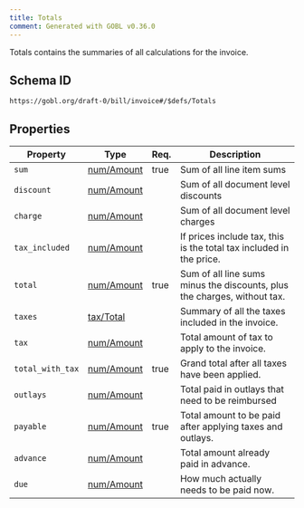 ```yaml
---
title: Totals
comment: Generated with GOBL v0.36.0
---
```


Totals contains the summaries of all calculations for the invoice.

## Schema ID

`https://gobl.org/draft-0/bill/invoice#/$defs/Totals`

## Properties

| Property         | Type                              | Req. | Description                                                              |
|------------------|-----------------------------------|------|--------------------------------------------------------------------------|
| `sum`            | [num/Amount](/draft-0/num/amount) | true | Sum of all line item sums                                                |
| `discount`       | [num/Amount](/draft-0/num/amount) |      | Sum of all document level discounts                                      |
| `charge`         | [num/Amount](/draft-0/num/amount) |      | Sum of all document level charges                                        |
| `tax_included`   | [num/Amount](/draft-0/num/amount) |      | If prices include tax, this is the total tax included in the price.      |
| `total`          | [num/Amount](/draft-0/num/amount) | true | Sum of all line sums minus the discounts, plus the charges, without tax. |
| `taxes`          | [tax/Total](/draft-0/tax/total)   |      | Summary of all the taxes included in the invoice.                        |
| `tax`            | [num/Amount](/draft-0/num/amount) |      | Total amount of tax to apply to the invoice.                             |
| `total_with_tax` | [num/Amount](/draft-0/num/amount) | true | Grand total after all taxes have been applied.                           |
| `outlays`        | [num/Amount](/draft-0/num/amount) |      | Total paid in outlays that need to be reimbursed                         |
| `payable`        | [num/Amount](/draft-0/num/amount) | true | Total amount to be paid after applying taxes and outlays.                |
| `advance`        | [num/Amount](/draft-0/num/amount) |      | Total amount already paid in advance.                                    |
| `due`            | [num/Amount](/draft-0/num/amount) |      | How much actually needs to be paid now.                                  |

